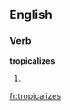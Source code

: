 
==English==

===Verb===
'''tropicalizes'''

# {{third-person singular of|tropicalize}}

[[fr:tropicalizes]]